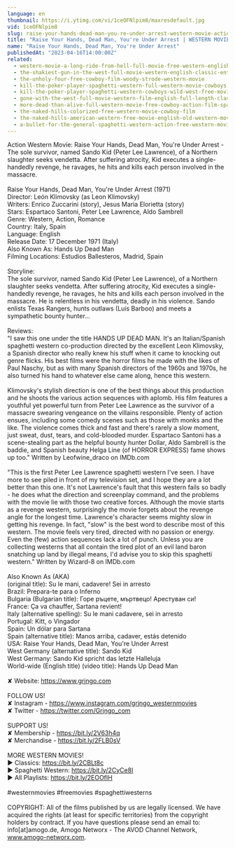 ```yaml
---
language: en
thumbnail: https://i.ytimg.com/vi/1ceOFNlpim8/maxresdefault.jpg
vid: 1ceOFNlpim8
slug: raise-your-hands-dead-man-you-re-under-arrest-western-movie-action-romance
title: "Raise Your Hands, Dead Man, You're Under Arrest | WESTERN MOVIE | Action | Romance"
name: "Raise Your Hands, Dead Man, You're Under Arrest"
publishedAt: "2023-04-16T14:00:00Z"
related:
  - western-movie-a-long-ride-from-hell-full-movie-free-western-english
  - the-shakiest-gun-in-the-west-full-movie-western-english-classic-entire-film-full-free-movies
  - the-unholy-four-free-cowboy-film-woody-strode-western-movie
  - kill-the-poker-player-spaghetti-western-full-western-movie-cowboys
  - kill-the-poker-player-spaghetti-western-cowboys-wild-west-free-movie-western-movies
  - gone-with-the-west-full-movie-western-film-english-full-length-classic-movie-watchfree
  - more-dead-than-alive-full-western-movie-free-cowboy-action-film-spaghetti-western-wild-west
  - the-naked-hills-colorized-free-western-movie-cowboy-film
  - the-naked-hills-american-western-free-movie-english-old-western-movie-full-length
  - a-bullet-for-the-general-spaghetti-western-action-free-western-movie
---
```


Action Western Movie: Raise Your Hands, Dead Man, You're Under Arrest - The sole survivor, named Sando Kid (Peter Lee Lawrence), of a Northern slaughter seeks vendetta. After suffering atrocity, Kid executes a single-handedly revenge, he ravages, he hits and kills each person involved in the massacre.<br />
<br />
Raise Your Hands, Dead Man, You're Under Arrest (1971)<br />
Director: León Klimovsky (as Leon Klimovsky)<br />
Writers: Enrico Zuccarini (story), Jesus Maria Elorietta (story) <br />
Stars: Espartaco Santoni, Peter Lee Lawrence, Aldo Sambrell<br />
Genre: Western, Action, Romance<br />
Country: Italy, Spain<br />
Language: English<br />
Release Date: 17 December 1971 (Italy) <br />
Also Known As: Hands Up Dead Man <br />
Filming Locations: Estudios Ballesteros, Madrid, Spain<br />
<br />
Storyline:<br />
The sole survivor, named Sando Kid (Peter Lee Lawrence), of a Northern slaughter seeks vendetta. After suffering atrocity, Kid executes a single-handedly revenge, he ravages, he hits and kills each person involved in the massacre. He is relentless in his vendetta, deadly in his violence. Sando enlists Texas Rangers, hunts outlaws (Luis Barboo) and meets a sympathetic bounty hunter...<br />
<br />
Reviews:<br />
"I saw this one under the title HANDS UP DEAD MAN. It's an Italian/Spanish spaghetti western co-production directed by the excellent Leon Klimovsky, a Spanish director who really knew his stuff when it came to knocking out genre flicks. His best films were the horror films he made with the likes of Paul Naschy, but as with many Spanish directors of the 1960s and 1970s, he also turned his hand to whatever else came along, hence this western.<br />
<br />
Klimovsky's stylish direction is one of the best things about this production and he shoots the various action sequences with aplomb. His film features a youthful yet powerful turn from Peter Lee Lawrence as the survivor of a massacre swearing vengeance on the villains responsible. Plenty of action ensues, including some comedy scenes such as those with monks and the like. The violence comes thick and fast and there's rarely a slow moment, just sweat, dust, tears, and cold-blooded murder. Espartaco Santoni has a scene-stealing part as the helpful bounty hunter Dollar, Aldo Sambrell is the baddie, and Spanish beauty Helga Line (of HORROR EXPRESS) fame shows up too." Written by Leofwine_draco on IMDb.com <br />
<br />
"This is the first Peter Lee Lawrence spaghetti western I've seen. I have more to see piled in front of my television set, and I hope they are a lot better than this one. It's not Lawrence's fault that this western fails so badly - he does what the direction and screenplay command, and the problems with the movie lie with those two creative forces. Although the movie starts as a revenge western, surprisingly the movie forgets about the revenge angle for the longest time. Lawrence's character seems mighty slow in getting his revenge. In fact, "slow" is the best word to describe most of this western. The movie feels very tired, directed with no passion or energy. Even the (few) action sequences lack a lot of punch. Unless you are collecting westerns that all contain the tired plot of an evil land baron snatching up land by illegal means, I'd advise you to skip this spaghetti western." Written by Wizard-8 on IMDb.com <br />
<br />
Also Known As (AKA)<br />
(original title): Su le mani, cadavere! Sei in arresto<br />
Brazil: Prepara-te para o Inferno<br />
Bulgaria (Bulgarian title): Горе ръцете, мъртвецо! Арестуван си!<br />
France: Ça va chauffer, Sartana revient!<br />
Italy (alternative spelling): Su le mani cadavere, sei in arresto<br />
Portugal: Kitt, o Vingador<br />
Spain: Un dólar para Sartana<br />
Spain (alternative title): Manos arriba, cadaver, estás detenido<br />
USA: Raise Your Hands, Dead Man, You're Under Arrest<br />
West Germany (alternative title): Sando Kid<br />
West Germany: Sando Kid spricht das letzte Halleluja<br />
World-wide (English title) (video title): Hands Up Dead Man<br />
<br />
✘ Website: https://www.grjngo.com<br />
<br />
FOLLOW US!<br />
✘ Instagram - https://www.instagram.com/grjngo_westernmovies<br />
✘ Twitter - https://twitter.com/Grjngo_com<br />
<br />
SUPPORT US!<br />
✘ Membership - https://bit.ly/2V63h4q<br />
✘ Merchandise - https://bit.ly/2FLB0sV<br />
<br />
MORE WESTERN MOVIES! <br />
► Classics: https://bit.ly/2CBLt8c <br />
► Spaghetti Western: https://bit.ly/2CyCe8I <br />
► All Playlists: https://bit.ly/2EOOfIH <br />
<br />
#westernmovies #freemovies #spaghettiwesterns<br />
<br />
COPYRIGHT: All of the films published by us are legally licensed. We have acquired the rights (at least for specific territories) from the copyright holders by contract. If you have questions please send an email to: info[at]amogo.de, Amogo Networx - The AVOD Channel Network, www.amogo-networx.com.